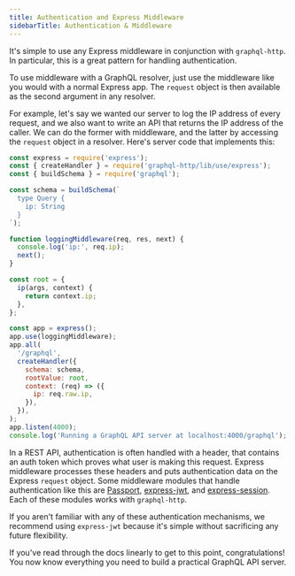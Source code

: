 ```yaml
---
title: Authentication and Express Middleware
sidebarTitle: Authentication & Middleware
---
```


It's simple to use any Express middleware in conjunction with `graphql-http`. In particular, this is a great pattern for handling authentication.

To use middleware with a GraphQL resolver, just use the middleware like you would with a normal Express app. The `request` object is then available as the second argument in any resolver.

For example, let's say we wanted our server to log the IP address of every request, and we also want to write an API that returns the IP address of the caller. We can do the former with middleware, and the latter by accessing the `request` object in a resolver. Here's server code that implements this:

```js
const express = require('express');
const { createHandler } = require('graphql-http/lib/use/express');
const { buildSchema } = require('graphql');

const schema = buildSchema(`
  type Query {
    ip: String
  }
`);

function loggingMiddleware(req, res, next) {
  console.log('ip:', req.ip);
  next();
}

const root = {
  ip(args, context) {
    return context.ip;
  },
};

const app = express();
app.use(loggingMiddleware);
app.all(
  '/graphql',
  createHandler({
    schema: schema,
    rootValue: root,
    context: (req) => ({
      ip: req.raw.ip,
    }),
  }),
);
app.listen(4000);
console.log('Running a GraphQL API server at localhost:4000/graphql');
```

In a REST API, authentication is often handled with a header, that contains an auth token which proves what user is making this request. Express middleware processes these headers and puts authentication data on the Express `request` object. Some middleware modules that handle authentication like this are [Passport](http://passportjs.org/), [express-jwt](https://github.com/auth0/express-jwt), and [express-session](https://github.com/expressjs/session). Each of these modules works with `graphql-http`.

If you aren't familiar with any of these authentication mechanisms, we recommend using `express-jwt` because it's simple without sacrificing any future flexibility.

If you've read through the docs linearly to get to this point, congratulations! You now know everything you need to build a practical GraphQL API server.
